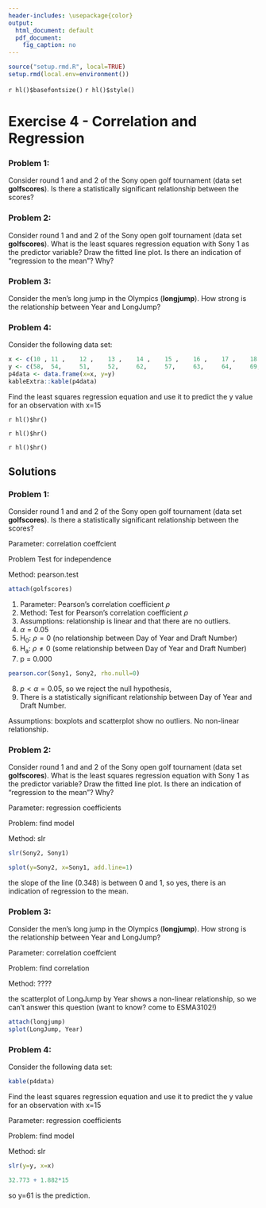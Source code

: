 ```yaml
---
header-includes: \usepackage{color} 
output:
  html_document: default
  pdf_document:
    fig_caption: no
---
```


```r
source("setup.rmd.R", local=TRUE)
setup.rmd(local.env=environment())
```
`r hl()$basefontsize()`
`r hl()$style()`

# Exercise 4 -  Correlation and Regression

### Problem 1:
Consider round 1 and and 2 of the Sony open golf tournament (data set **golfscores**). Is there a statistically significant relationship between the scores?

### Problem 2:
Consider round 1 and and 2 of the Sony open golf tournament (data set **golfscores**). What is the least squares regression equation with Sony 1 as the predictor variable? Draw the fitted line plot. Is there an indication of "regression to the mean"? Why?

### Problem 3:
Consider the men's long jump in the Olympics (**longjump**). How strong is the relationship between Year and LongJump? 

### Problem 4:
Consider the following data set:

```r
x <- c(10 ,	11 ,	12 ,	13 ,	14 ,	15 ,	16 ,	17 ,	18 ,	19,	20 )
y <- c(58, 	54, 	51, 	52, 	62, 	57, 	63, 	64, 	69, 	71 ,	70 )
p4data <- data.frame(x=x, y=y)
kableExtra::kable(p4data)
```

Find the least squares regression equation and use it to predict the y value for an observation with x=15 

`r hl()$hr()`

`r hl()$hr()`

`r hl()$hr()`

## Solutions

### Problem 1:
Consider round 1 and and 2 of the Sony open golf tournament (data set **golfscores**). Is there a statistically significant relationship between the scores?

Parameter: correlation coeffcient

Problem Test for independence

Method: pearson.test

```r
attach(golfscores) 
```

1) Parameter: Pearson's correlation coefficient $\rho$
2) Method: Test for Pearson's correlation coefficient $\rho$
3) Assumptions: relationship is linear and that there are no outliers.
4) $\alpha = 0.05$   
5) H~0~: $\rho =0$ (no relationship between Day of Year and Draft Number) 
6) H~a~: $\rho \ne 0$ (some relationship between Day of Year and Draft Number) 
7) p = 0.000 

```r
pearson.cor(Sony1, Sony2, rho.null=0)
```

8) $p<\alpha = 0.05$, so we reject the null hypothesis,
9) There is a statistically significant relationship between Day of Year and Draft Number.  

Assumptions: boxplots and scatterplot show no outliers. No non-linear relationship. 

### Problem 2:
Consider round 1 and and 2 of the Sony open golf tournament (data set **golfscores**). What is the least squares regression equation with Sony 1 as the predictor variable? Draw the fitted line plot. Is there an indication of "regression to the mean"? Why?

Parameter: regression coefficients 

Problem: find model 

Method: slr 

```r
slr(Sony2, Sony1)
```

```r
splot(y=Sony2, x=Sony1, add.line=1)
```

the slope of the line (0.348) is between 0 and 1, so yes, there is an indication of regression to the mean. 

### Problem 3:
Consider the men's long jump in the Olympics (**longjump**). How strong is the relationship between Year and LongJump? 

Parameter: correlation coeffcient

Problem: find correlation 

Method: ????

the scatterplot of LongJump by Year shows a non-linear relationship, so we can't answer this question (want to know? come to ESMA3102!) 
```r
attach(longjump)
splot(LongJump, Year)
```

### Problem 4:
Consider the following data set:

```r
kable(p4data)
```

Find the least squares regression equation and use it to predict the y value for an observation with x=15

Parameter: regression coefficients 

Problem: find model 

Method: slr 

```r
slr(y=y, x=x)
```

```r
32.773 + 1.882*15
```

so y=61 is the prediction. 
